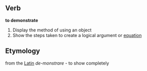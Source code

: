 == Verb ==

'''to demonstrate'''
# Display the method of using an object
# Show the steps taken to create a logical argument or [[equation]]

==Etymology==
from the [[Latin]] ''de-monstrare'' - to show completely